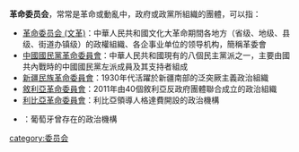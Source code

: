 '''革命委员会'''，常常是革命或動亂中，政府或政黨所組織的團體，可以指：

*[[革命委员会_(文革)|革命委员会 (文革)]]：中華人民共和國文化大革命期間各地方（省级、地级、县级、街道办镇级）的政權組織、各企事业单位的领导机构，簡稱革委會
*[[中國國民黨革命委員會|中國國民黨革命委員會]]：中華人民共和國現有的八個民主黨派之一，主要由國共內戰時的中國國民黨左派成員及其支持者組成
*[[民族革命委員會|新疆民族革命委員會]]：1930年代活躍於新疆南部的泛突厥主義政治組織
*[[敘利亞革命委員會|敘利亞革命委員會]]：2011年由40個敘利亞反政府團體聯合成立的政治組織
*[[格達費|利比亞革命委員會]]：利比亞領導人格達費開設的政治機構
*{{tsl|pt|Conselho da Revolução|葡萄牙共和國革命委員會}}：葡萄牙曾存在的政治機構
{{disambig|Cat=五字组织机构消歧义}}
[[category:委员会|category:委员会]]